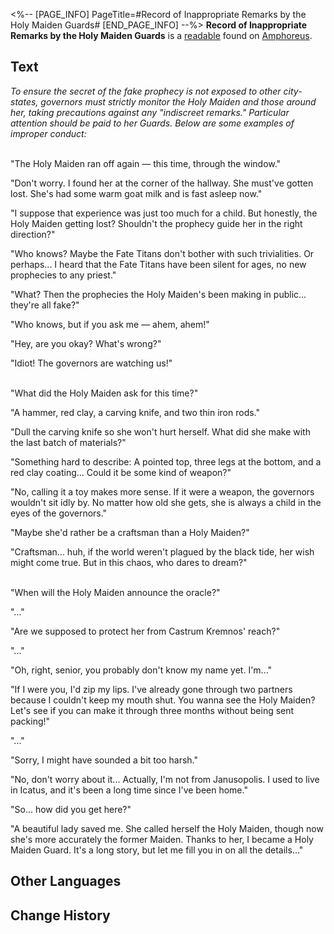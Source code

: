 <%-- [PAGE_INFO]
PageTitle=#Record of Inappropriate Remarks by the Holy Maiden Guards#
[END_PAGE_INFO] --%>
{{Readable Infobox
|id           = 465
|partIds      = 190776
|title        = 
|image        = Item Record of Inappropriate Remarks by the Holy Maiden Guards.png
|world        = Amphoreus
|parts        = 1
|author       = <!--to be added-->
|description  = An old collection of records that detailed conversations among the Holy Maiden Guards, some of which got them in serious trouble.
|part1        = Record of Inappropriate Remarks by the Holy Maiden Guards
|source1      = {{cx|Source missing}}
|characters   = 
|factions     = 
}}
'''Record of Inappropriate Remarks by the Holy Maiden Guards''' is a [[readable]] found on [[Amphoreus]].
<!--
==Location==
{{Map Embed|<map name>|<marker id>}}
-->
==Text==
''To ensure the secret of the fake prophecy is not exposed to other city-states, governors must strictly monitor the Holy Maiden and those around her, taking precautions against any "indiscreet remarks." Particular attention should be paid to her Guards. Below are some examples of improper conduct:''

'''{{Size|28|Case One}}'''<br />"The Holy Maiden ran off again &mdash; this time, through the window."

"Don't worry. I found her at the corner of the hallway. She must've gotten lost. She's had some warm goat milk and is fast asleep now."

"I suppose that experience was just too much for a child. But honestly, the Holy Maiden getting lost? Shouldn't the prophecy guide her in the right direction?"

"Who knows? Maybe the Fate Titans don't bother with such trivialities. Or perhaps... I heard that the Fate Titans have been silent for ages, no new prophecies to any priest."

"What? Then the prophecies the Holy Maiden's been making in public... they're all fake?"

"Who knows, but if you ask me &mdash; ahem, ahem!"

"Hey, are you okay? What's wrong?"

"Idiot! The governors are watching us!"

'''{{Size|28|Case Two}}'''<br />"What did the Holy Maiden ask for this time?"

"A hammer, red clay, a carving knife, and two thin iron rods."

"Dull the carving knife so she won't hurt herself. What did she make with the last batch of materials?"

"Something hard to describe: A pointed top, three legs at the bottom, and a red clay coating... Could it be some kind of weapon?"

"No, calling it a toy makes more sense. If it were a weapon, the governors wouldn't sit idly by. No matter how old she gets, she is always a child in the eyes of the governors."

"Maybe she'd rather be a craftsman than a Holy Maiden?"

"Craftsman... huh, if the world weren't plagued by the black tide, her wish might come true. But in this chaos, who dares to dream?"

'''{{Size|28|Case Three}}'''<br />"When will the Holy Maiden announce the oracle?"

"..."

"Are we supposed to protect her from Castrum Kremnos' reach?"

"..."

"Oh, right, senior, you probably don't know my name yet. I'm..."

"If I were you, I'd zip my lips. I've already gone through two partners because I couldn't keep my mouth shut. You wanna see the Holy Maiden? Let's see if you can make it through three months without being sent packing!"

"..."

"Sorry, I might have sounded a bit too harsh."

"No, don't worry about it... Actually, I'm not from Janusopolis. I used to live in Icatus, and it's been a long time since I've been home."

"So... how did you get here?"

"A beautiful lady saved me. She called herself the Holy Maiden, though now she's more accurately the former Maiden. Thanks to her, I became a Holy Maiden Guard. It's a long story, but let me fill you in on all the details..."

<!--
==Trivia==
* 
-->
==Other Languages==
{{Other Languages
|en   = Record of Inappropriate Remarks by the Holy Maiden Guards
|zhs  = 圣女卫队不当言论册
|zht  = 聖女衛隊不當言論冊
|ja   = 聖女衛兵失言録
|ko   = 성녀 호위대의 부적절한 발언 기록
|es   = Lista de mala conducta de los guardias de la doncella
|fr   = Registre de remarques inappropriées des gardes de la Demoiselle
|ru   = Тетрадь с неуместными замечаниями стражей девы
|th   = บันทึกคำพูดที่ไม่เหมาะสมของหน่วยพิทักษ์นักบุญหญิง
|vi   = Những Lời Không Được Bàn Luận Của Đội Vệ Binh Thánh Nữ
|de   = Aufzeichnung von unangemessenen Kommentaren der Garde der Heiligen Maid
|id   = Catatan Pernyataan Tak Pantas dari Pengawal Maiden
|pt   = Registro das Observações Inapropriadas dos Guardas da Donzela Sagrada
}}

==Change History==
{{Change History|3.0}}